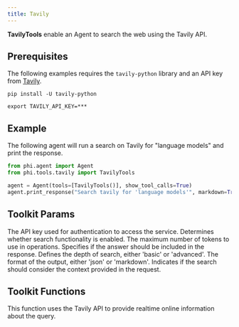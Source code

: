 ```yaml
---
title: Tavily
---
```


**TavilyTools** enable an Agent to search the web using the Tavily API.

## Prerequisites

The following examples requires the `tavily-python` library and an API key from [Tavily](https://tavily.com/).

```shell
pip install -U tavily-python
```

```shell
export TAVILY_API_KEY=***
```

## Example

The following agent will run a search on Tavily for "language models" and print the response.

```python cookbook/tools/tavily_tools.py
from phi.agent import Agent
from phi.tools.tavily import TavilyTools

agent = Agent(tools=[TavilyTools()], show_tool_calls=True)
agent.print_response("Search tavily for 'language models'", markdown=True)
```

## Toolkit Params

<ResponseField name="api_key" type="str">
  The API key used for authentication to access the service.
</ResponseField>
<ResponseField name="search" type="bool" default="True">
  Determines whether search functionality is enabled.
</ResponseField>
<ResponseField name="max_tokens" type="int" default="6000">
  The maximum number of tokens to use in operations.
</ResponseField>
<ResponseField name="include_answer" type="bool" default="True">
  Specifies if the answer should be included in the response.
</ResponseField>
<ResponseField
  name="search_depth"
  type="Literal['basic', 'advanced']"
  default="advanced"
>
  Defines the depth of search, either 'basic' or 'advanced'.
</ResponseField>
<ResponseField
  name="format"
  type="Literal['json', 'markdown']"
  default="markdown"
>
  The format of the output, either 'json' or 'markdown'.
</ResponseField>
<ResponseField name="use_search_context" type="bool" default="False">
  Indicates if the search should consider the context provided in the request.
</ResponseField>

## Toolkit Functions

<ResponseField name="web_search_using_tavily">
  This function uses the Tavily API to provide realtime online information about
  the query.
</ResponseField>
